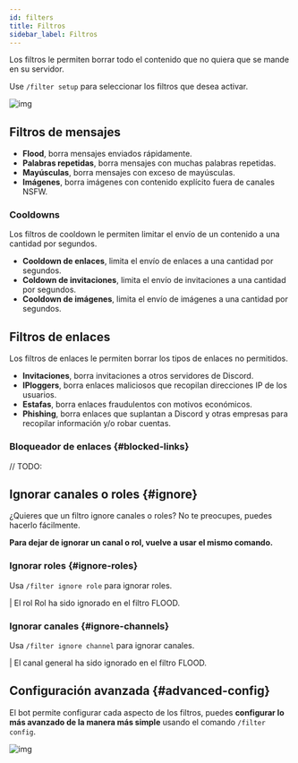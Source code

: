 ```yaml
---
id: filters
title: Filtros
sidebar_label: Filtros
---
```


Los filtros le permiten borrar todo el contenido que no quiera que se mande en su servidor.

Use `/filter setup` para seleccionar los filtros que desea activar.

![img](https://i.imgur.com/7BDt5Uq.gif)

## Filtros de mensajes

* **Flood**, borra mensajes enviados rápidamente.
* **Palabras repetidas**, borra mensajes con muchas palabras repetidas.
* **Mayúsculas**, borra mensajes con exceso de mayúsculas.
* <discord-custom-emoji name="premiumsparkles"></discord-custom-emoji> **Imágenes**, borra imágenes con contenido explícito fuera de canales NSFW.

### Cooldowns

Los filtros de cooldown le permiten limitar el envío de un contenido a una cantidad por segundos.

* **Cooldown de enlaces**, limita el envío de enlaces a una cantidad por segundos.
* **Coldown de invitaciones**, limita el envío de invitaciones a una cantidad por segundos.
* **Cooldown de imágenes**, limita el envío de imágenes a una cantidad por segundos.

## Filtros de enlaces

Los filtros de enlaces le permiten borrar los tipos de enlaces no permitidos.

* **Invitaciones**, borra invitaciones a otros servidores de Discord.
* **IPloggers**, borra enlaces maliciosos que recopilan direcciones IP de los usuarios.
* **Estafas**, borra enlaces fraudulentos con motivos económicos.
* **Phishing**, borra enlaces que suplantan a Discord y otras empresas para recopilar información y/o robar cuentas.

### Bloqueador de enlaces {#blocked-links}

// TODO:

## Ignorar canales o roles {#ignore}

¿Quieres que un filtro ignore canales o roles? No te preocupes, puedes hacerlo fácilmente.

__Para dejar de ignorar un canal o rol, vuelve a usar el mismo comando.__

### Ignorar roles {#ignore-roles}
Usa `/filter ignore role` para ignorar roles.

<DiscordMessages>
  <discord-message profile="bot">
    <discord-command slot="reply" profile="user" command="/filter ignore role">
    </discord-command>
    <discord-custom-emoji name="checknew"></discord-custom-emoji> | El rol <discord-mention type="role">Rol</discord-mention> ha sido <discord-underlined>ignorado</discord-underlined> en el filtro <discord-bold>FLOOD</discord-bold>.
  </discord-message>
</DiscordMessages>


### Ignorar canales {#ignore-channels}
Usa `/filter ignore channel` para ignorar canales.

<DiscordMessages>
  <discord-message profile="bot">
    <discord-command slot="reply" profile="user" command="/filter ignore channel">
    </discord-command>
    <discord-custom-emoji name="checknew"></discord-custom-emoji> | El canal <discord-mention type="channel">general</discord-mention> ha sido <discord-underlined>ignorado</discord-underlined> en el filtro <discord-bold>FLOOD</discord-bold>.
  </discord-message>
</DiscordMessages>

## Configuración avanzada {#advanced-config}
El bot permite configurar cada aspecto de los filtros, puedes __configurar lo más avanzado de la manera más simple__ usando el comando `/filter config`.

![img](https://i.imgur.com/liC0qED.gif)

